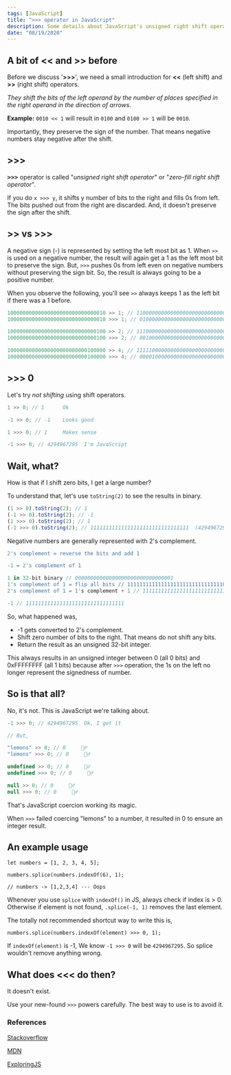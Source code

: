 ```yaml
---
tags: [JavaScript]
title: ">>> operator in JavaScript"
description: Some details about JavaScript's unsigned right shift operator '>>>' with other bit shift operator information sprinkled on top.
date: "08/19/2020"
---
```


## A bit of << and >> before

Before we discuss '**>>>**', we need a small introduction for **<<** (left shift) and **>>** (right shift) operators.

_They shift the bits of the left operand by the number of places specified in the right operand in the direction of arrows_.

**Example:** `0010 << 1` will result in `0100` and `0100 >> 1` will be `0010`.

Importantly, they preserve the sign of the number. That means negative numbers stay negative after the shift.

## >>>

<kbd>**>>>**</kbd> operator is called "_unsigned right shift operator_" or "_zero-fill
right shift operator_".

If you do `x >>> y`, it shifts y number of bits to the right and fills 0s from left. The bits pushed out from the right are discarded. And, it doesn't preserve the sign after the shift.

## >> vs >>>

A negative sign (-) is represented by setting the left most bit as 1. When `>>` is used on a negative number, the result will again get a 1 as the left most bit to preserve the sign. But, `>>>` pushes 0s from left even on negative numbers without preserving the sign bit. So, the result is always going to be a positive number.

When you observe the following, you'll see `>>` always keeps 1 as the left bit if there was a 1 before.

```js
10000000000000000000000000000010 >> 1; // 11000000000000000000000000000001
10000000000000000000000000000010 >>> 1; // 01000000000000000000000000000001

10000000000000000000000000000100 >> 2; // 11100000000000000000000000000001
10000000000000000000000000000100 >>> 2; // 00100000000000000000000000000001

10000000000000000000000000100000 >> 4; // 11111000000000000000000000000010
10000000000000000000000000100000 >>> 4; // 00001000000000000000000000000010
```

## >>> 0

Let's try _not shifting_ using shift operators.

```js
1 >> 0; // 1      Ok

-1 >> 0; // -1    Looks good

1 >>> 0; // 1     Makes sense

-1 >>> 0; // 4294967295  I'm JavaScript
```

## Wait, what?

How is that if I shift zero bits, I get a large number?

To understand that, let's use `toString(2)` to see the results in binary.

```js
(1 >> 0).toString(2); // 1
(-1 >> 0).toString(2); // -1
(1 >>> 0).toString(2); // 1
(-1 >>> 0).toString(2); // 11111111111111111111111111111111  (4294967295 in decimal)
```

Negative numbers are generally represented with 2's complement.

```js
2's complement = reverse the bits and add 1

-1 = 2's complement of 1

1 in 32-bit binary // 00000000000000000000000000000001
1's complement of 1 = flip all bits // 11111111111111111111111111111110
2's complement of 1 = 1's complement + 1 // 11111111111111111111111111111110 + 1

-1 // 11111111111111111111111111111111
```

So, what happened was,

- -1 gets converted to 2's complement.
- Shift zero number of bits to the right. That means do not shift any bits.
- Return the result as an unsigned 32-bit integer.

This always results in an unsigned integer between 0 (all 0 bits) and 0xFFFFFFFF (all 1 bits) because after `>>>` operation, the 1s on the left no longer represent the signedness of number.

## So is that all?

No, it's not. This is JavaScript we're talking about.

```js
-1 >>> 0; // 4294967295  Ok, I get it

// But,

"lemons" >> 0; // 0     🤷‍♂️
"lemons" >>> 0; // 0     🤷‍♂️

undefined >> 0; // 0     🤷‍♂️
undefined >>> 0; // 0     🤷‍♂️

null >> 0; // 0     🤷‍♂️
null >>> 0; // 0     🤷‍♂️
```

That's JavaScript coercion working its magic.

When `>>>` failed coercing "lemons" to a number, it resulted in 0 to ensure an integer result.

## An example usage

```tsx
let numbers = [1, 2, 3, 4, 5];

numbers.splice(numbers.indexOf(6), 1);

// numbers -> [1,2,3,4] --- Oops
```

Whenever you use `splice` with `indexOf()` in JS, always check if index is > 0. Otherwise if element is not found, `.splice(-1, 1)` removes the last element.

The totally not recommended shortcut way to write this is,

```tsx
numbers.splice(numbers.indexOf(element) >>> 0, 1);
```

If `indexOf(element)` is -1, We know `-1 >>> 0` will be `4294967295`. So splice wouldn't remove anything wrong.


## What does <<< do then?

It doesn't exist.

Use your new-found `>>>` powers carefully. The best way to use is to avoid it.

### References

[Stackoverflow](https://stackoverflow.com/questions/1822350/what-is-the-javascript-operator-and-how-do-you-use-it)

[MDN](https://developer.mozilla.org/en-US/docs/Web/JavaScript/Reference/Operators/Unsigned_right_shift)

[ExploringJS](https://exploringjs.com/impatient-js/ch_numbers.html#bitwise-shift-operators)
